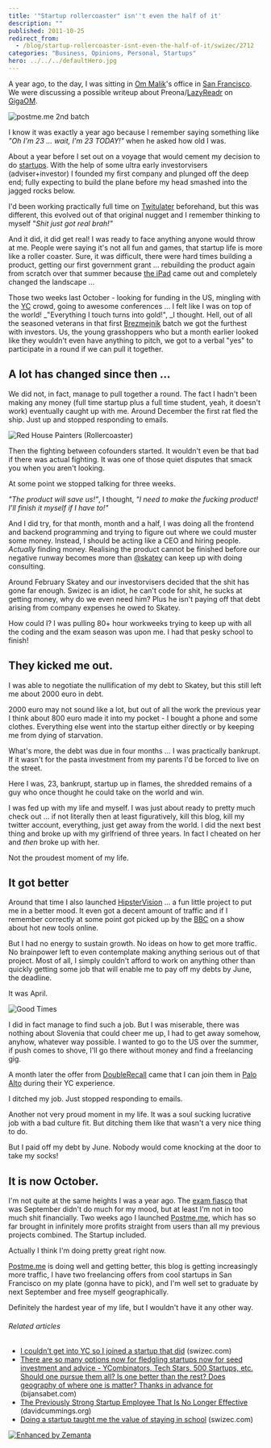 ```yaml
---
title: '"Startup rollercoaster" isn''t even the half of it'
description: ""
published: 2011-10-25
redirect_from:
  - /blog/startup-rollercoaster-isnt-even-the-half-of-it/swizec/2712
categories: "Business, Opinions, Personal, Startups"
hero: ../../../defaultHero.jpg
---
```


A year ago, to the day, I was sitting in [Om Malik](http://en.wikipedia.org/wiki/Om_Malik)'s office in [San Francisco](<http://maps.google.com/maps?ll=37.7793,-122.4192&spn=0.1,0.1&q=37.7793,-122.4192 (San%20Francisco)&t=h> "San Francisco"). We were discussing a possible writeup about Preona/[LazyReadr](http://yukaii.com/web/lazyreadr/) on [GigaOM](http://www.gigaom.com "Om Malik").

![](http://swizec.com/blog/wp-content/uploads/2011/10/tumblr_ltmfltFSp91qekjngo1_500.jpg "postme.me 2nd batch")

I know it was exactly a year ago because I remember saying something like _"Oh I'm 23 ... wait, I'm 23 TODAY!"_ when he asked how old I was.

About a year before I set out on a voyage that would cement my decision to do [startups](http://en.wikipedia.org/wiki/Startup_company "Startup company"). With the help of some ultra early investorvisers (adviser+investor) I founded my first company and plunged off the deep end; fully expecting to build the plane before my head smashed into the jagged rocks below.

I'd been working practically full time on [Twitulater](http://twitulater.com/ "Twitulater") beforehand, but this was different, this evolved out of that original nugget and I remember thinking to myself "_Shit just got real brah!"_

And it did, it did get real! I was ready to face anything anyone would throw at me. People were saying it's not all fun and games, that startup life is more like a roller coaster. Sure, it was difficult, there were hard times building a product, getting our first government grant ... rebuilding the product again from scratch over that summer because [the iPad](http://www.apple.com/ipad/ "iPad") came out and completely changed the landscape ...

Those two weeks last October - looking for funding in the US, mingling with the [YC](http://www.ycombinator.com "Y Combinator") crowd, going to awesome conferences ... I felt like I was on top of the world! \_"Everything I touch turns into gold!", \_I thought. Hell, out of all the seasoned veterans in that first [Brezmejnik](http://www.brezmejnik.si/) batch we got the furthest with investors. Us, the young grasshoppers who but a month earlier looked like they wouldn't even have anything to pitch, we got to a verbal "yes" to participate in a round if we can pull it together.

## A lot has changed since then ...

We did not, in fact, manage to pull together a round. The fact I hadn't been making any money (full time startup plus a full time student, yeah, it doesn't work) eventually caught up with me. Around December the first rat fled the ship. Just up and stopped responding to emails.

![Red House Painters (Rollercoaster)](http://swizec.com/blog/wp-content/uploads/2011/10/300px-RHP-Rollercoaster1.jpg "Red House Painters (Rollercoaster)")

Then the fighting between cofounders started. It wouldn't even be that bad if there was actual fighting. It was one of those quiet disputes that smack you when you aren't looking.

At some point we stopped talking for three weeks.

_"The product will save us!"_, I thought, _"I need to make the fucking product! I'll finish it myself if I have to!"_

And I did try, for that month, month and a half, I was doing all the frontend and backend programming and trying to figure out where we could muster some money. Instead, I should be acting like a CEO and hiring people. _Actually_ finding money. Realising the product cannot be finished before our negative runway becomes more than [@skatey](http://twitter.com/skatey) can keep up with doing consulting.

Around February Skatey and our investorvisers decided that the shit has gone far enough. Swizec is an idiot, he can't code for shit, he sucks at getting money, why do we even need him? Plus he isn't paying off that debt arising from company expenses he owed to Skatey.

How could I? I was pulling 80+ hour workweeks trying to keep up with all the coding and the exam season was upon me. I had that pesky school to finish!

## They kicked me out.

I was able to negotiate the nullification of my debt to Skatey, but this still left me about 2000 euro in debt.

2000 euro may not sound like a lot, but out of all the work the previous year I think about 800 euro made it into my pocket - I bought a phone and some clothes. Everything else went into the startup either directly or by keeping me from dying of starvation.

What's more, the debt was due in four months ... I was practically bankrupt. If it wasn't for the pasta investment from my parents I'd be forced to live on the street.

Here I was, 23, bankrupt, startup up in flames, the shredded remains of a guy who once thought he could take on the world and win.

I was fed up with my life and myself. I was just about ready to pretty much check out ... if not literally then at least figuratively, kill this blog, kill my twitter account, everything, just get away from the world. I did the next best thing and broke up with my girlfriend of three years. In fact I cheated on her and _then_ broke up with her.

Not the proudest moment of my life.

## It got better

Around that time I also launched [HipsterVision](http://hipstervision.org) ... a fun little project to put me in a better mood. It even got a decent amount of traffic and if I remember correctly at some point got picked up by the [BBC](http://www.bbc.co.uk/ "BBC") on a show about hot new tools online.

But I had no energy to sustain growth. No ideas on how to get more traffic. No brainpower left to even contemplate making anything serious out of that project. Most of all, I simply couldn't afford to work on anything other than quickly getting some job that will enable me to pay off my debts by June, the deadline.

It was April.

![Good Times](http://swizec.com/blog/wp-content/uploads/2011/10/152458957_9d68be3827_m1.jpg "Good Times")

I did in fact manage to find such a job. But I was miserable, there was nothing about Slovenia that could cheer me up, I had to get away somehow, anyhow, whatever way possible. I wanted to go to the US over the summer, if push comes to shove, I'll go there without money and find a freelancing gig.

A month later the offer from [DoubleRecall](http://doublerecall.com/#top) came that I can join them in [Palo Alto](<http://maps.google.com/maps?ll=37.4291666667,-122.138055556&spn=0.1,0.1&q=37.4291666667,-122.138055556 (Palo%20Alto%2C%20California)&t=h> "Palo Alto, California") during their YC experience.

I ditched my job. Just stopped responding to emails.

Another not very proud moment in my life. It was a soul sucking lucrative job with a bad culture fit. But ditching them like that wasn't a very nice thing to do.

But I paid off my debt by June. Nobody would come knocking at the door to take my socks!

## It is now October.

I'm not quite at the same heights I was a year ago. The [exam fiasco](http://swizec.com/blog/i-suck-at-formal-education-or-does-education-suck/swizec/2564 "I suck at [formal] education or does education suck?") that was September didn't do much for my mood, but at least I'm not in too much shit financially. Two weeks ago I launched [Postme.me](http://postme.me), which has so far brought in infinitely more profits straight from users than all my previous projects combined. The Startup included.

Actually I think I'm doing pretty great right now.

[Postme.me](http://postme.me) is doing well and getting better, this blog is getting increasingly more traffic, I have two freelancing offers from cool startups in San Francisco on my plate (gonna have to pick), and I'm well set to graduate by next September and free myself geographically.

Definitely the hardest year of my life, but I wouldn't have it any other way.

###### Related articles

- [I couldn't get into YC so I joined a startup that did](http://swizec.com/blog/i-couldnt-get-into-yc-so-i-joined-a-startup-that-did/swizec/1855) (swizec.com)
- [There are so many options now for fledgling startups now for seed investment and advice - YCombinators, Tech Stars, 500 Startups, etc. Should one pursue them all? Is one better than the rest? Does geography of where one is matter? Thanks in advance for](http://bijansabet.com/post/11734181174/there-are-so-many-options-now-for-fledgling-startups) (bijansabet.com)
- [The Previously Strong Startup Employee That Is No Longer Effective](http://davidcummings.org/2011/10/24/the-previously-strong-startup-employee-that-is-no-longer-effective/) (davidcummings.org)
- [Doing a startup taught me the value of staying in school](http://swizec.com/blog/doing-a-startup-taught-me-the-value-of-staying-in-school/swizec/1819) (swizec.com)

[![Enhanced by Zemanta](http://img.zemanta.com/zemified_e.png?x-id=cb3d124d-9196-4388-81ed-61579ca76ce8)](http://www.zemanta.com/ "Enhanced by Zemanta")
